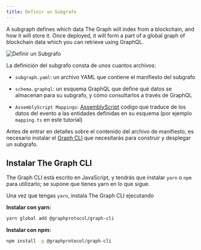 ```yaml
---
title: Definir un Subgrafo
---
```


A subgraph defines which data The Graph will index from a blockchain, and how it will store it. Once deployed, it will form a part of a global graph of blockchain data which you can retrieve using GraphQL.

![Definir un Subgrafo](/img/define-subgraph.png)

La definición del subgrafo consta de unos cuantos archivos:

- `subgraph.yaml`: un archivo YAML que contiene el manifiesto del subgrafo

- `schema.graphql`: un esquema GraphQL que define qué datos se almacenan para su subgrafo, y cómo consultarlos a través de GraphQL

- `AssemblyScript Mappings`: [AssemblyScript](https://github.com/AssemblyScript/assemblyscript) codigo que traduce de los datos del evento a las entidades definidas en su esquema (por ejemplo `mapping.ts` en este tutorial)

Antes de entrar en detalles sobre el contenido del archivo de manifiesto, es necesario instalar el [Graph CLI](https://github.com/graphprotocol/graph-cli) que necesitarás para construir y desplegar un subgrafo.

## Instalar The Graph CLI

The Graph CLI está escrito en JavaScript, y tendrás que instalar `yarn` o `npm` para utilizarlo; se supone que tienes yarn en lo que sigue.

Una vez que tengas `yarn`, instala The Graph CLI ejecutando

**Instalar con yarn:**

```bash
yarn global add @graphprotocol/graph-cli
```

**Instalar con npm:**

```bash
npm install -g @graphprotocol/graph-cli
```
